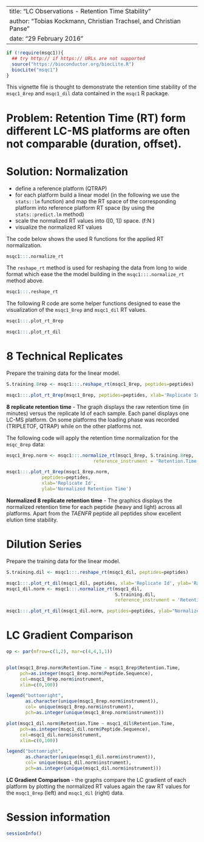 <!--
%\VignetteIndexEntry{LC Observations - Retention Time Stability}
%\VignetteEngine{knitr::knitr}
-->

<script type="text/javascript"
  src="http://cdn.mathjax.org/mathjax/latest/MathJax.js?config=TeX-AMS-MML_HTMLorMML">
</script>

---
title: "LC Observations - Retention Time Stability"
author: "Tobias Kockmann, Christian Trachsel, and Christian Panse"
date: "29 February 2016"
---

```r
if (!require(msqc1)){
  ## try http:// if https:// URLs are not supported
  source("https://bioconductor.org/biocLite.R")
  biocLite("msqc1")
}
```

This vignette file is thought to demonstrate the retention time stability of the `msqc1_8rep` and `msqc1_dil` data contained in the `msqc1` R package.

# Problem: Retention Time (RT) form different LC-MS platforms are often not comparable (duration, offset).

# Solution: Normalization 

- define a reference platform (QTRAP)
- for each platform build a linear model (in the following we use the `stats::lm` function) and map the RT space of the corresponding platform into reference platform RT space (by using the `stats::predict.lm` method)
- scale the normalized RT values into \([0, 1]\) space. \(f:N \rightarrow [0,1]\)
- visualize the normalized RT values

The code below shows the used R functions for the applied RT normalization.

```r
msqc1:::.normalize_rt
```

The `reshape_rt` method is used for reshaping the data from long to wide format which ease the the model building in the `msqc1:::.normalize_rt` method above.

```r
msqc1:::.reshape_rt
```

The following R code are some helper functions designed to ease the visualization of the `msqc1_8rep` and `msqc1_dil`  RT values.

```r
msqc1:::.plot_rt_8rep

msqc1:::.plot_rt_dil
```


# 8 Technical Replicates

Prepare the training data for the linear model.
```r
S.training.8rep <- msqc1:::.reshape_rt(msqc1_8rep, peptides=peptides)
```


```r
msqc1:::.plot_rt_8rep(msqc1_8rep, peptides=peptides, xlab='Replicate Id')
```
**8 replicate retention time** - The graph displays the raw retention time (in minutes) versus the replicate Id of each sample. Each panel displays one LC-MS platform. On some platforms the loading phase was recorded (TRIPLETOF, QTRAP) while on the other platforms not.


The following code will apply the retention time normalization for the `msqc_8rep` data:

```r
msqc1_8rep.norm <- msqc1:::.normalize_rt(msqc1_8rep, S.training.8rep, 
                                reference_instrument = 'Retention.Time.QTRAP')

msqc1:::.plot_rt_8rep(msqc1_8rep.norm,
             peptides=peptides,
             xlab='Replicate Id',
             ylab='Normalized Retention Time')
```

**Normalized 8 replicate retention time** - The graphics displays the normalized retention time for each peptide (heavy and light) across all platforms. Apart from the *TAENFR* peptide all peptides show excellent elution time stability.


# Dilution Series

Prepare the training data for the linear model.
```r
S.training.dil <- msqc1:::.reshape_rt(msqc1_dil, peptides=peptides)
```

```r
msqc1:::.plot_rt_dil(msqc1_dil, peptides, xlab='Replicate Id', ylab='Raw Retention Time')
msqc1_dil.norm <- msqc1:::.normalize_rt(msqc1_dil, 
                                        S.training.dil, 
                                        reference_instrument = 'Retention.Time.QTRAP')

msqc1:::.plot_rt_dil(msqc1_dil.norm, peptides=peptides, ylab="Normalized Retention Time")
```


# LC Gradient Comparison

```r
op <- par(mfrow=c(1,2), mar=c(4,4,1,1))


plot(msqc1_8rep.norm$Retention.Time ~ msqc1_8rep$Retention.Time, 
     pch=as.integer(msqc1_8rep.norm$Peptide.Sequence),
     col=msqc1_8rep.norm$instrument,
     xlim=c(0,100))

legend("bottomright", 
       as.character(unique(msqc1_8rep.norm$instrument)),
       col= unique(msqc1_8rep.norm$instrument), 
       pch=as.integer(unique(msqc1_8rep.norm$instrument)))

plot(msqc1_dil.norm$Retention.Time ~ msqc1_dil$Retention.Time, 
     pch=as.integer(msqc1_dil.norm$Peptide.Sequence),
     col=msqc1_dil.norm$instrument,
     xlim=c(0,100))

legend("bottomright", 
       as.character(unique(msqc1_dil.norm$instrument)),
       col= unique(msqc1_dil.norm$instrument), 
       pch=as.integer(unique(msqc1_dil.norm$instrument)))

```

**LC Gradient Comparison** - the graphs compare the LC gradient of each platform by plotting the normalized RT values again the raw RT values for the `msqc1_8rep` (left) and `msqc1_dil` (right) data.


# Session information

```r
sessionInfo()
```

